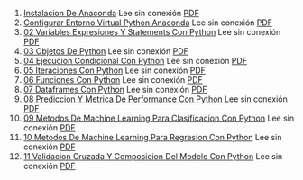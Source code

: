 1. [Instalacion De Anaconda](https://achalmaedison.netlify.app/programacion-software/python/2020-06-19-instalacion-de-anaconda) Lee sin conexión [PDF](https://achalmaedison.netlify.app/programacion-software/python/2020-06-19-instalacion-de-anaconda/index.pdf)
2. [Configurar Entorno Virtual Python Anaconda](https://achalmaedison.netlify.app/programacion-software/python/2020-06-20-configurar-entorno-virtual-python-anaconda) Lee sin conexión [PDF](https://achalmaedison.netlify.app/programacion-software/python/2020-06-20-configurar-entorno-virtual-python-anaconda/index.pdf)
3. [02 Variables Expresiones Y Statements Con Python](https://achalmaedison.netlify.app/programacion-software/python/2021-05-31-02-variables-expresiones-y-statements-con-python) Lee sin conexión [PDF](https://achalmaedison.netlify.app/programacion-software/python/2021-05-31-02-variables-expresiones-y-statements-con-python/index.pdf)
4. [03 Objetos De Python](https://achalmaedison.netlify.app/programacion-software/python/2021-06-07-03-objetos-de-python) Lee sin conexión [PDF](https://achalmaedison.netlify.app/programacion-software/python/2021-06-07-03-objetos-de-python/index.pdf)
5. [04 Ejecucion Condicional Con Python](https://achalmaedison.netlify.app/programacion-software/python/2021-06-14-04-ejecucion-condicional-con-python) Lee sin conexión [PDF](https://achalmaedison.netlify.app/programacion-software/python/2021-06-14-04-ejecucion-condicional-con-python/index.pdf)
6. [05 Iteraciones Con Python](https://achalmaedison.netlify.app/programacion-software/python/2021-06-21-05-iteraciones-con-python) Lee sin conexión [PDF](https://achalmaedison.netlify.app/programacion-software/python/2021-06-21-05-iteraciones-con-python/index.pdf)
7. [06 Funciones Con Python](https://achalmaedison.netlify.app/programacion-software/python/2021-08-16-06-funciones-con-python) Lee sin conexión [PDF](https://achalmaedison.netlify.app/programacion-software/python/2021-08-16-06-funciones-con-python/index.pdf)
8. [07 Dataframes Con Python](https://achalmaedison.netlify.app/programacion-software/python/2021-08-23-07-dataframes-con-python) Lee sin conexión [PDF](https://achalmaedison.netlify.app/programacion-software/python/2021-08-23-07-dataframes-con-python/index.pdf)
9. [08 Prediccion Y Metrica De Performance Con Python](https://achalmaedison.netlify.app/programacion-software/python/2021-11-29-08-prediccion-y-metrica-de-performance-con-python) Lee sin conexión [PDF](https://achalmaedison.netlify.app/programacion-software/python/2021-11-29-08-prediccion-y-metrica-de-performance-con-python/index.pdf)
10. [09 Metodos De Machine Learning Para Clasificacion Con Python](https://achalmaedison.netlify.app/programacion-software/python/2021-12-06-09-metodos-de-machine-learning-para-clasificacion-con-python) Lee sin conexión [PDF](https://achalmaedison.netlify.app/programacion-software/python/2021-12-06-09-metodos-de-machine-learning-para-clasificacion-con-python/index.pdf)
11. [10 Metodos De Machine Learning Para Regresion Con Python](https://achalmaedison.netlify.app/programacion-software/python/2021-12-13-10-metodos-de-machine-learning-para-regresion-con-python) Lee sin conexión [PDF](https://achalmaedison.netlify.app/programacion-software/python/2021-12-13-10-metodos-de-machine-learning-para-regresion-con-python/index.pdf)
12. [11 Validacion Cruzada Y Composicion Del Modelo Con Python](https://achalmaedison.netlify.app/programacion-software/python/2022-10-31-11-validacion-cruzada-y-composicion-del-modelo-con-python) Lee sin conexión [PDF](https://achalmaedison.netlify.app/programacion-software/python/2022-10-31-11-validacion-cruzada-y-composicion-del-modelo-con-python/index.pdf)
